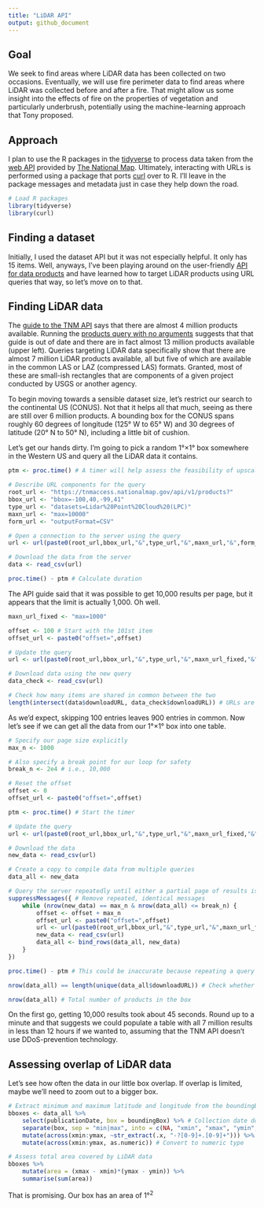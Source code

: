 ```yaml
---
title: "LiDAR API"
output: github_document
---
```


## Goal

We seek to find areas where LiDAR data has been collected on two occasions. Eventually, we will use fire perimeter data to find areas where LiDAR was collected before and after a fire. That might allow us some insight into the effects of fire on the properties of vegetation and particularly underbrush, potentially using the machine-learning approach that Tony proposed.

## Approach

I plan to use the R packages in the [tidyverse](https://www.tidyverse.org) to process data taken from the [web API](https://apps.nationalmap.gov/tnmaccess/#/) provided by [The National Map](https://apps.nationalmap.gov/lidar-explorer/#/). Ultimately, interacting with URLs is performed using a package that ports [curl](https://curl.se/) over to R. I'll leave in the package messages and metadata just in case they help down the road.

```r

# Load R packages
library(tidyverse)
library(curl)

```

## Finding a dataset

Initially, I used the dataset API but it was not especially helpful. It only has 15 items. Well, anyways, I've been playing around on the user-friendly [API for data products](https://apps.nationalmap.gov/tnmaccess/#/product) and have learned how to target LiDAR products using URL queries that way, so let's move on to that.

## Finding LiDAR data

The [guide to the TNM API](https://apps.nationalmap.gov/help/documents/TNMAccessAPIDocumentation/TNMAccessAPIDocumentation.pdf) says that there are almost 4 million products available. Running the [products query with no arguments](https://tnmaccess.nationalmap.gov/api/v1/products) suggests that that guide is out of date and there are in fact almost 13 million products available (upper left). Queries targeting LiDAR data specifically show that there are almost 7 million LiDAR products available, all but five of which are available in the common LAS or LAZ (compressed LAS) formats. Granted, most of these are small-ish rectangles that are components of a given project conducted by USGS or another agency.

To begin moving towards a sensible dataset size, let's restrict our search to the continental US (CONUS). Not that it helps all that much, seeing as there are still over 6 million products. A bounding box for the CONUS spans roughly 60 degrees of longitude (125&deg; W to 65&deg; W) and 30 degrees of latitude (20&deg; N to 50&deg; N), including a little bit of cushion.

Let's get our hands dirty. I'm going to pick a random 1&deg;&times;1&deg; box somewhere in the Western US and query all the LiDAR data it contains.

```r

ptm <- proc.time() # A timer will help assess the feasibility of upscaling

# Describe URL components for the query
root_url <- "https://tnmaccess.nationalmap.gov/api/v1/products?"
bbox_url <- "bbox=-100,40,-99,41"
type_url <- "datasets=Lidar%20Point%20Cloud%20(LPC)"
maxn_url <- "max=10000"
form_url <- "outputFormat=CSV"

# Open a connection to the server using the query
url <- url(paste0(root_url,bbox_url,"&",type_url,"&",maxn_url,"&",form_url))

# Download the data from the server
data <- read_csv(url)

proc.time() - ptm # Calculate duration

```

The API guide said that it was possible to get 10,000 results per page, but it appears that the limit is actually 1,000. Oh well.

```r

maxn_url_fixed <- "max=1000"

offset <- 100 # Start with the 101st item
offset_url <- paste0("offset=",offset)

# Update the query
url <- url(paste0(root_url,bbox_url,"&",type_url,"&",maxn_url_fixed,"&",offset_url,"&",form_url))

# Download data using the new query
data_check <- read_csv(url)

# Check how many items are shared in common between the two
length(intersect(data$downloadURL, data_check$downloadURL)) # URLs are unique identifiers

```

As we'd expect, skipping 100 entries leaves 900 entries in common. Now let's see if we can get all the data from our 1&deg;&times;1&deg; box into one table.

```r

# Specify our page size explicitly
max_n <- 1000

# Also specify a break point for our loop for safety
break_n <- 2e4 # i.e., 10,000

# Reset the offset
offset <- 0
offset_url <- paste0("offset=",offset)

ptm <- proc.time() # Start the timer

# Update the query
url <- url(paste0(root_url,bbox_url,"&",type_url,"&",maxn_url_fixed,"&",offset_url,"&",form_url))

# Download the data
new_data <- read_csv(url)

# Create a copy to compile data from multiple queries
data_all <- new_data

# Query the server repeatedly until either a partial page of results is returned or the break point is reached
suppressMessages({ # Remove repeated, identical messages
    while (nrow(new_data) == max_n & nrow(data_all) <= break_n) {
        offset <- offset + max_n
        offset_url <- paste0("offset=",offset)
        url <- url(paste0(root_url,bbox_url,"&",type_url,"&",maxn_url_fixed,"&",offset_url,"&",form_url))
        new_data <- read_csv(url)
        data_all <- bind_rows(data_all, new_data)
    }
})

proc.time() - ptm # This could be inaccurate because repeating a query yields results much faster

nrow(data_all) == length(unique(data_all$downloadURL)) # Check whether all results are unique

nrow(data_all) # Total number of products in the box

```

On the first go, getting 10,000 results took about 45 seconds. Round up to a minute and that suggests we could populate a table with all 7 million results in less than 12 hours if we wanted to, assuming that the TNM API doesn't use DDoS-prevention technology.

## Assessing overlap of LiDAR data

Let's see how often the data in our little box overlap. If overlap is limited, maybe we'll need to zoom out to a bigger box.

```r

# Extract minimum and maximum latitude and longitude from the boundingBox variable
bboxes <- data_all %>%
    select(publicationDate, box = boundingBox) %>% # Collection date does not appear to be available
    separate(box, sep = "min|max", into = c(NA, "xmin", "xmax", "ymin", "ymax")) %>% # Split bounding-box column
    mutate(across(xmin:ymax, ~str_extract(.x, "-?[0-9]+.[0-9]+"))) %>% # Extract numbers
    mutate(across(xmin:ymax, as.numeric)) # Convert to numeric type

# Assess total area covered by LiDAR data
bboxes %>%
    mutate(area = (xmax - xmin)*(ymax - ymin)) %>%
    summarise(sum(area))

```

That is promising. Our box has an area of 1&deg;$^2$